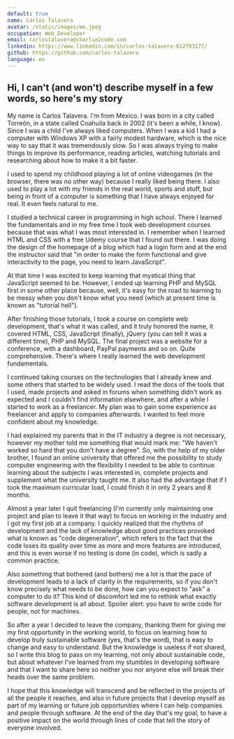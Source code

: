 ```yaml
---
default: true
name: Carlos Talavera
avatar: /static/images/me.jpeg
occupation: Web Developer
email: carlostalavera@charlie2code.com
linkedin: https://www.linkedin.com/in/carlos-talavera-612703177/
github: https://github.com/carlos-talavera
language: en
---
```


## Hi, I can't (and won't) describe myself in a few words, so here's my story

My name is Carlos Talavera. I'm from Mexico. I was born in a city called Torreón, in a state called Coahuila back in 2002 (it's been a while, I know). Since I was a child I've always liked computers. When I was a kid I had a computer with Windows XP with a fairly modest hardware, which is the nice way to say that it was tremendously slow. So I was always trying to make things to improve its performance, reading articles, watching tutorials and researching about how to make it a bit faster.

I used to spend my childhood playing a lot of online videogames (in the browser, there was no other way) because I really liked being there. I also used to play a lot with my friends in the real world, sports and stuff, but being in front of a computer is something that I have always enjoyed for real. It even feels natural to me.

I studied a technical career in programming in high school. There I learned the fundamentals and in my free time I took web development courses because that was what I was most interested in. I remember when I learned HTML and CSS with a free Udemy course that I found out there. I was doing the design of the homepage of a blog which had a login form and at the end the instructor said that "in order to make the form functional and give interactivity to the page, you need to learn JavaScript".

At that time I was excited to keep learning that mystical thing that JavaScript seemed to be. However, I ended up learning PHP and MySQL first in some other place because, well, it's easy for the road to learning to be messy when you don't know what you need (which at present time is known as "tutorial hell").

After finishing those tutorials, I took a course on complete web development, that's what it was called, and it truly honored the name, it covered HTML, CSS, JavaScript (finally), jQuery (you can tell it was a different time), PHP and MySQL. The final project was a website for a conference, with a dashboard, PayPal payments and so on. Quite comprehensive. There's where I really learned the web development fundamentals.

I continued taking courses on the technologies that I already knew and some others that started to be widely used. I read the docs of the tools that I used, made projects and asked in forums when something didn't work as expected and I couldn't find information elsewhere, and after a while I started to work as a freelancer. My plan was to gain some experience as freelancer and apply to companies afterwards. I wanted to feel more confident about my knowledge.

I had explained my parents that in the IT industry a degree is not necessary, however my mother told me something that would mark me: "We haven't worked so hard that you don't have a degree". So, with the help of my older brother, I found an online university that offered me the possibility to study computer engineering with the flexibility I needed to be able to continue learning about the subjects I was interested in, complete projects and supplement what the university taught me. It also had the advantage that if I took the maximum curricular load, I could finish it in only 2 years and 8 months.

Almost a year later I quit freelancing (I'm currently only maintaining one project and plan to leave it that way) to focus on working in the industry and I got my first job at a company. I quickly realized that the rhythms of development and the lack of knowledge about good practices provoked what is known as "code degeneration", which refers to the fact that the code loses its quality over time as more and more features are introduced, and this is even worse if no testing is done (in code), which is sadly a common practice.

Also something that bothered (and bothers) me a lot is that the pace of development leads to a lack of clarity in the requirements, so if you don't know precisely what needs to be done, how can you expect to "ask" a computer to do it? This kind of discomfort led me to rethink what exactly software development is all about. Spoiler alert: you have to write code for people, not for machines.

So after a year I decided to leave the company, thanking them for giving me my first opportunity in the working world, to focus on learning how to develop truly sustainable software (yes, that's the word), that is easy to change and easy to understand. But the knowledge is useless if not shared, so I write this blog to pass on my learning, not only about sustainable code, but about whatever I've learned from my stumbles in developing software and that I want to share here so neither you nor anyone else will break their heads over the same problem.

I hope that this knowledge will transcend and be reflected in the projects of all the people it reaches, and also in future projects that I develop myself as part of my learning or future job opportunities where I can help companies and people through software. At the end of the day that's my goal, to have a positive impact on the world through lines of code that tell the story of everyone involved.